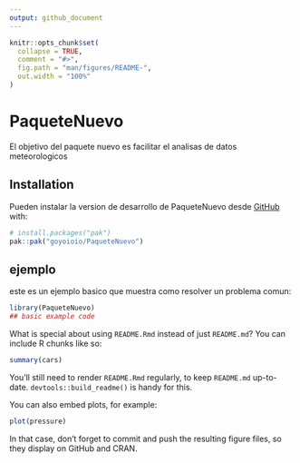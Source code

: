 ```yaml
---
output: github_document
---
```


<!-- README.md is generated from README.Rmd. Please edit that file -->

```r
knitr::opts_chunk$set(
  collapse = TRUE,
  comment = "#>",
  fig.path = "man/figures/README-",
  out.width = "100%"
)
```

# PaqueteNuevo

<!-- badges: start -->
<!-- badges: end -->

El objetivo del paquete nuevo es facilitar el analisas de datos meteorologicos

## Installation
Pueden instalar la version de desarrollo de PaqueteNuevo desde [GitHub](https://github.com/) with:

``` r
# install.packages("pak")
pak::pak("goyoioio/PaqueteNuevo")
```

## ejemplo

este es un ejemplo basico que muestra como resolver un problema comun:

```r
library(PaqueteNuevo)
## basic example code
```

What is special about using `README.Rmd` instead of just `README.md`? You can include R chunks like so:

```r
summary(cars)
```

You'll still need to render `README.Rmd` regularly, to keep `README.md` up-to-date. `devtools::build_readme()` is handy for this.

You can also embed plots, for example:

```r
plot(pressure)
```

In that case, don't forget to commit and push the resulting figure files, so they display on GitHub and CRAN.
